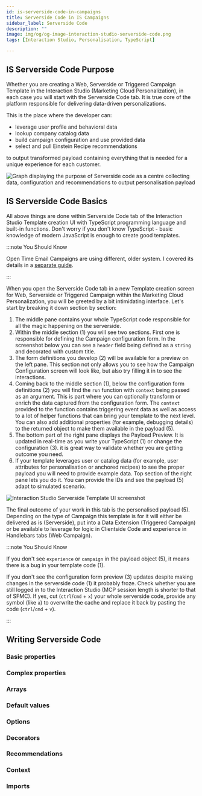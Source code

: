 ```yaml
---
id: is-serverside-code-in-campaigns
title: Serverside Code in IS Campaigns
sidebar_label: Serverside Code
description: ""
image: img/og/og-image-interaction-studio-serverside-code.png
tags: [Interaction Studio, Personalisation, TypeScript]

---
```



<LeadText content="" />

## IS Serverside Code Purpose

Whether you are creating a Web, Serverside or Triggered Campaign Template in the Interaction Studio (Marketing Cloud Personalization), in each case you will start with the Serverside Code tab. It is true core of the platform responsible for delivering data-driven personalizations.

This is the place where the developer can:

- leverage user profile and behavioral data
- lookup company catalog data
- build campaign configuration and use provided data
- select and pull Einstein Recipe recommendations

to output transformed payload containing everything that is needed for a unique experience for each customer.

<Image img={purpose} alt='Graph displaying the purpose of Serverside code as a centre collecting data, configuration and recommendations to output personalisation payload'/>

## IS Serverside Code Basics

All above things are done within Serverside Code tab of the Interaction Studio Template creation UI with TypeScript programming language and built-in functions. Don't worry if you don't know TypeScript - basic knowledge of modern JavaScript is enough to create good templates.

:::note You Should Know

Open Time Email Campaigns are using different, older system. I covered its details in a [separate guide](./is-open-time-email.mdx).

:::

When you open the Serverside Code tab in a new Template creation screen for Web, Serverside or Triggered Campaign within the Marketing Cloud Personalization, you will be greeted by a bit intimidating interface. Let's start by breaking it down section by section:

1. The middle pane contains your whole TypeScript code responsible for all the magic happening on the serverside.
2. Within the middle section (1) you will see two sections. First one is responsible for defining the Campaign configuration form. In the screenshot below you can see a `header` field being defined as a `string` and decorated with custom title.
3. The form definitions you develop (2) will be available for a preview on the left pane. This section not only allows you to see how the Campaign Configuration screen will look like, but also try filling it in to see the interactions.
4. Coming back to the middle section (1), below the configuration form definitions (2) you will find the `run` function with `context` being passed as an argument. This is part where you can optionally transform or enrich the data captured from the configuration form. The `context` provided to the function contains triggering event data as well as access to a lot of helper functions that can bring your template to the next level. You can also add additional properties (for example, debugging details) to the returned object to make them available in the payload (5).
5. The bottom part of the right pane displays the Payload Preview. It is updated in real-time as you write your TypeScript (1) or change the configuration (3). it is great way to validate whether you are getting outcome you need.
6. If your template leverages user or catalog data (for example, user attributes for personalisation or anchored recipes) to see the proper payload you will need to provide example data. Top section of the right pane lets you do it. You can provide the IDs and see the payload (5) adapt to simulated scenario.

<Image img={templateUi} alt='Interaction Studio Serverside Template UI screenshot'/>

The final outcome of your work in this tab is the personalised payload (5). Depending on the type of Campaign this template is for it will either be delivered as is (Serverside), put into a Data Extension (Triggered Campaign) or be available to leverage for logic in Clientside Code and experience in Handlebars tabs (Web Campaign).

:::note You Should Know

If you don't see `experience` or `campaign` in the payload object (5), it means there is a bug in your template code (1).

If you don't see the configuration form preview (3) updates despite making changes in the serverside code (1) it probably froze. Check whether you are still logged in to the Interaction Studio (MCP session length is shorter to that of SFMC). If yes, cut (`ctrl`/`cmd` + `x`) your whole serverside code, provide any symbol (like `a`) to overwrite the cache and replace it back by pasting the code (`ctrl`/`cmd` + `v`).

:::

## Writing Serverside Code

### Basic properties

### Complex properties

### Arrays

### Default values

### Options

### Decorators

### Recommendations

### Context

### Imports